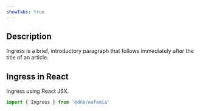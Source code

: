 ```yaml
---
showTabs: true
---
```


## Description

Ingress is a brief, introductory paragraph that follows immediately after the title of an article.

## Ingress in React

Ingress using React JSX.

```jsx
import { Ingress } from '@dnb/eufemia'
```
